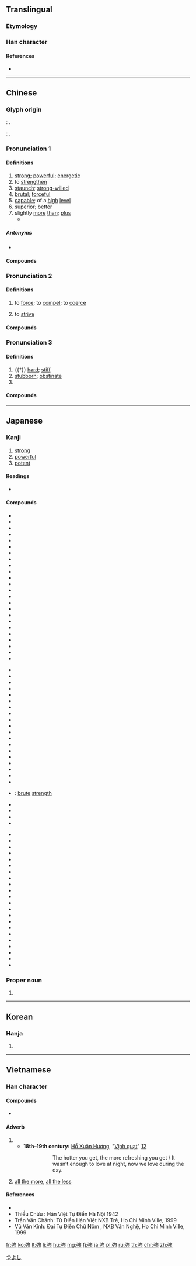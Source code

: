 {{character info/new}}
{{also|强|彊}}
==Translingual==
{{ja-forms|強|[[强]]|強}}

===Etymology===
{{Han simp|彊|f=畺|t=𧈧}}

===Han character===
{{Han char|rn=57|rad=弓|as=08|sn=11|four=13236|canj=NILI|ids=⿰弓𧈧, ⿸弘虫}}

====References====
* {{Han ref|kx=0359.230|dkj=09815|hdz=20999.070|uh=5F37|ud=24375|bh=B16A|bd=45418}}

----

==Chinese==
{{zh-forms|s=强|alt=强,彊}}

===Glyph origin===
{{Han etym}}
{{zh-ref|Zhengzhang (2003)}}: {{Han compound|彊|虫|c1=p|c2=s|t2=insect|ls=psc}}.

''{{w|Shuowen}}'': {{Han compound|弘|虫|c1=p|c2=s|t2=insect|ls=psc}}.

===Pronunciation 1===
{{zh-pron
|m=qiáng
|c=koeng4
|h=pfs=khiòng
|md=giòng
|mn=xm,qz,tw:kiông/zz:kiâng/xm,qz:kiûⁿ
|mn_note=kiông/kiâng - literary; kiûⁿ - vernacular
|w=3jjian
|mc=1
|oc=n,1
|ma=y
|cat=a,v,adv
}}

====Definitions====
{{zh-hanzi}}

# [[strong]]; [[powerful]]; [[energetic]]
# to [[strengthen]]
# [[staunch]]; [[strong-willed]]
# [[brutal]]; [[forceful]]
# [[capable]]; of a [[high]] [[level]]
# [[superior]]; [[better]]
# slightly [[more]] [[than]]; [[plus]]
#* {{zh-x|你 做 了 多少 了？……四 分之 一 強。|How much have you done?...A bit more than a fourth.}}

=====Antonyms=====
* {{zh-l|弱}}

====Compounds====
{{zh-der|恃強凌弱|恃強欺弱|強硬|奮發圖強|兵強將盛|刁蹬用強|強化食品|奮發自強|差強人意|強仕|強波器|不憚強禦|強調|兵強|強盜演戲|康強|強勁|以強陵弱|好強|強權政治|強姦|強死|年富力強|博聞強記|伯強|兵強馬壯|強弓硬弩|強弱懸殊|強度|強力膠|增強|口強|強化玻璃|強勢|強酸|強盜|強風特報|強項|強韌|強諫|強行軍|強虜|強硬手段|強盛|強渡|強權外交|強權|強棒|強本弱枝|強有力|強敵環伺|強搶|強悍|強心劑|強強滾|強弱|強弩|強寇|強奪|強大|強壯|強圉|強固|強半|強化|強勢貨幣|強力|強人|不強|富強|強健|占強|剛強|力強|強宗|國富兵強|強心針|強梁|富國強兵|四強|堅強|強似|強弩之末|博聞強識|強記|強記洽聞|兵強將勇|強暴|強烈|不畏強禦|多聞強記|外強中乾|壓強|強梗|地震強度|以弱制強|強姦民意|女強人|北方之強|強橫|強壯劑|南方之強|強鹼|加強|列強|倚強欺弱|倚強凌弱|強幹弱枝|強占|富強康樂|火性強陽|板強|氣強|扶弱抑強|爭強鬥勝|極限強度|抓尖要強|爭強|撇強|本事高強|硬弩強弓|抑強扶弱|發憤圖強|畏強凌弱|疲乏強度|爭強賭勝|特強|爭強顯勝|爭強好勝|爭勝要強|煞強如|濟弱鋤強|洽聞強記|木強則折|民富國強|逞強稱能|維新圖強|頑強不屈|自強活動|超級強國|自強不息|自強|誇強說會|馬壯人強|頑強|違強陵弱|騁強背理|補強|誇勝道強|音強|自強學堂|電流強度|超強|鋤強扶弱|高強|精明強幹|要強|身強力壯|逞強|豪俠強徒|豪強|自立自強|莊敬自強|肥強|繁榮富強|索強如}}

===Pronunciation 2===
{{zh-pron
|m=qiǎng
|c=koeng5
|md=giōng
|h=pfs=khiòng/khióng
|mn=xm,qz,tw:kióng/zz:kiáng
|w=3jjian
|cat=v
}}

====Definitions====
{{zh-hanzi}}

# to [[force]]; to [[compel]]; to [[coerce]]
#: {{zh-x|勉強{qiǎng}|to force somebody to do something}}
# to [[strive]]

====Compounds====
{{zh-der|fold=1|強酒|強顏|強行法|強忍|強迫儲蓄|強迫降落|強制認領|強制|強勒|惡醉強酒|強迫|強幹|強加|強顏歡笑|強迫教育|強詞奪理|強行|強聒不舍|強求|強死強活|強文假醋|強攻|強勉|強制辯護|強制執行|強作鎮靜|強人所難|強迫中獎|強制處分|強制罪|強迫取分|強飯為嘉|強使|強辯|強制保險|勉強|強逼|牽強附會|牽強}}

===Pronunciation 3===
{{zh-pron
|m=jiàng
|c=goeng6
|mn=qz,tw,xm:kiōng/zz:kiāng
|mc=2
|oc=n,2
|ma=y
|cat=a,pn
}}

====Definitions====
{{zh-hanzi}}

# {{†}} [[hard]]; [[stiff]]
# [[stubborn]]; [[obstinate]]
# {{surname|lang=zh}}

====Compounds====
{{zh-der|fold=1|嘴強|倔強|強嘴|彆強|崛強|木強|村強|掘強|拗強}}

{{zh-cat|Elementary}}

----

==Japanese==

===Kanji===
{{ja-kanji|grade=2|rs=弓08}}

# [[strong]]
# [[powerful]]
# [[potent]]

====Readings====
* {{ja-readings
|goon=[[ごう]] (gō) < [[がう]] (gau)
|kanon=[[きょう]] (kyō) < [[きやう]] (kyau)
|toon=[[がん]] (gan) {{qualifier|non-[[w:Jōyō kanji|Jōyō]] reading}}
|kun=[[つよい]] (tsuyoi), [[しいる]] (shiiru) > [[しひる]] (shihiru), [[つよまる]] (tsuyomaru)}}

====Compounds====
{{der-top}}
{{top3}}
* {{ja-r|頑強|がんきょう}}
* {{ja-r|強圧|きょうあつ}}
* {{ja-r|強化|きょうか}}
* {{ja-r|強悍|きょうかん}}
* {{ja-r|強諫|こうれん}}
* {{ja-r|強顔|きょうがん}}
* {{ja-r|強幹弱枝|きょうかんじゃくし}}
* {{ja-r|強記|きょうき}}
* {{ja-r|強禦|きょうぎょ}}
* {{ja-r|強圉|きょうぎょ}}
* {{ja-r|強肩|きょうけん}}
* {{ja-r|強健|きょうけん}}
* {{ja-r|強権|きょうけん}}
* {{ja-r|強固|きょうこ}}
* {{ja-r|強行|きょうこう}}
* {{ja-r|強攻|きょうこう}}
* {{ja-r|強硬|きょうこう}}
* {{ja-r|強梗|きょうこう}}
* {{ja-r|強豪|きょうごう}}
* {{ja-r|強行軍|きょうこうぐん}}
* {{ja-r|強仕|きょうし}}
* {{ja-r|強死|きょうし}}
* {{ja-r|強志|きょうし}}
* {{ja-r|強弱|きょうじゃく}}
{{mid3}}
* {{ja-r|強襲|きょうしゅう}}
* {{ja-r|強恕|きょうじょ}}
* {{ja-r|強靭|きょうじん}}
* {{ja-r|強制|きょうせい}}
* {{ja-r|強請|きょうせい}}
* {{ja-r|強僭|きょうせん}}
* {{ja-r|強壮|きょうそう}}
* {{ja-r|強大|きょうだい}}
* {{ja-r|強調|きょうちょう}}
* {{ja-r|強弩|きょうど}}
* {{ja-r|強忍|きょうにん}}
* {{ja-r|強迫|きょうはく}}
* {{ja-r|強迫観念|きょうはくかんねん}}
* {{ja-r|強半|きょうはん}}
* {{ja-r|強風|きょうふう}}
* {{ja-r|強弁|きょうべん}}
* {{ja-r|強暴|きょうぼう}}
* {{ja-r|強要|きょうよう}}
* {{ja-r|強梁|きょうりょう}}
* {{ja-r|強力|きょうりょく}}: [[brute]] [[strength]]
* {{ja-r|強烈|きょうれつ}}
* {{ja-r|屈強|くっきょう}}
* {{ja-r|堅強|けんきょう}}
* {{ja-r|牽強|けんきょう}}
{{mid3}}
* {{ja-r|件強|けんきょう}}
* {{ja-r|強引|ごういん}}
* {{ja-r|強姦|ごうかん}}
* {{ja-r|強情|ごうじょう}}
* {{ja-r|強訴|ごうそ}}
* {{ja-r|強奪|ごうだつ}}
* {{ja-r|強談|ごうだん}}
* {{ja-r|強談威迫|ごうだにはく}}
* {{ja-r|強盗|ごうとう}}
* {{ja-r|強飯|こわめし}}
* {{ja-r|強欲|ごうよく}}
* {{ja-r|強力犯|ごうりきはん}}
* {{ja-r|強強|つよつよ}}
* {{ja-r|強談判|こわだんぱん}}
* {{ja-r|強面|こわもて}}
* {{ja-r|強気|つよき}}
* {{ja-r|強腰|つよごし}}
* {{ja-r|強吟|つよぎん}}
* {{ja-r|富強|ふきょう}}
* {{ja-r|勉強|べんきょう}}
* {{ja-r|補強|ほきょう}}
* {{ja-r|列強|れっきょう}}
{{bottom}}
{{der-bottom}}

===Proper noun===
{{ja-pos|つよし|proper}}

# {{given name|male|lang=ja}}

[[Category:Japanese male given names|つよし]]

----

==Korean==

===Hanja===
{{ko-hanja|hangeul=강|eumhun=|mr=kang|y=kang}}

# {{defn|lang=ko|sort=弓08}}

----

==Vietnamese==

===Han character===
{{vi-readings|rs=弓08|hanviet=[[cường]], [[cưỡng]]|nom=[[càng]], [[cượng]], [[cướng]], [[gắng]], [[cường]], [[gàn]], [[ngượng]], [[cưỡng]], [[gương]], [[gượng]], [[gàng]]}}

====Compounds====
* {{vi-l|強國|cường quốc}}

====Adverb====
{{vi-adv|sc=Hani|càng|rs=弓08}}

# {{non-gloss definition|lang=vi|With a [[comparative]] or verb phrase, establishes a parallel with one or more other such comparatives.}}
#* '''18th–19th century:''' [[w:Hồ Xuân Hương|Hồ Xuân Hương]], "[[s:vi:Vịnh cái quạt|Vịnh quạt]]" [http://nomfoundation.org/vn/du-an-nom/Ho-Xuan-Huong/Tho-Ho-Xuan-Huong/22-Vinh_quat][http://nomfoundation.org/nom-project/Ho-Xuan-Huong/Ho-Xuan-Huong-of-poems/22-The_paper_fan]
#*: {{vi-ruby|強燶包饒辰強沫/要店諸斐吏要𣈜|càng nóng bao nhiêu thời càng mát / yêu đêm chưa phỉ lại yêu ngày}}
#*:: The hotter you get, the more refreshing you get / It wasn’t enough to love at night, now we love during the day.
# [[all the more]], [[all the less]]

====References====
* {{R:WinVNKey:Lê Sơn Thanh}}
* Thiều Chửu : Hán Việt Tự Điển Hà Nội 1942
* Trần Văn Chánh: Từ Điển Hán Việt NXB Trẻ, Ho Chi Minh Ville, 1999
* Vũ Văn Kính: Đại Tự Điển Chữ Nôm , NXB Văn Nghệ, Ho Chi Minh Ville, 1999

[[fr:強]]
[[ko:強]]
[[lt:強]]
[[li:強]]
[[hu:強]]
[[mg:強]]
[[fj:強]]
[[ja:強]]
[[pl:強]]
[[ru:強]]
[[th:強]]
[[chr:強]]
[[zh:強]]